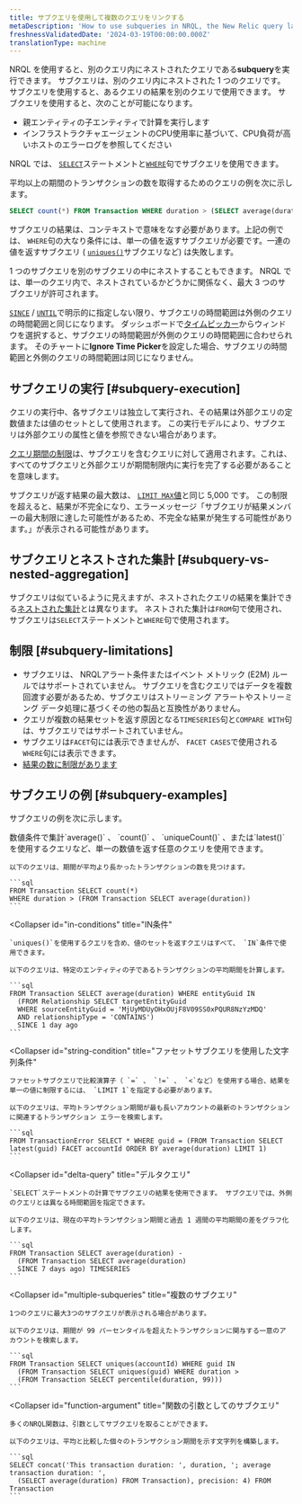 ```yaml
---
title: サブクエリを使用して複数のクエリをリンクする
metaDescription: 'How to use subqueries in NRQL, the New Relic query language.'
freshnessValidatedDate: '2024-03-19T00:00:00.000Z'
translationType: machine
---
```


NRQL を使用すると、別のクエリ内にネストされたクエリである<DNT>**subquery**</DNT>を実行できます。 サブクエリは、別のクエリ内にネストされた 1 つのクエリです。サブクエリを使用すると、あるクエリの結果を別のクエリで使用できます。 サブクエリを使用すると、次のことが可能になります。

* 親エンティティの子エンティティで計算を実行します
* インフラストラクチャエージェントのCPU使用率に基づいて、CPU負荷が高いホストのエラーログを参照してください

NRQL では、 [`SELECT`](/docs/query-your-data/nrql-new-relic-query-language/get-started/nrql-syntax-clauses-functions/#state-select)ステートメントと[`WHERE`](/docs/query-your-data/nrql-new-relic-query-language/get-started/nrql-syntax-clauses-functions/#sel-where)句でサブクエリを使用できます。

平均以上の期間のトランザクションの数を取得するためのクエリの例を次に示します。

```sql
SELECT count(*) FROM Transaction WHERE duration > (SELECT average(duration) FROM Transaction)
```

サブクエリの結果は、コンテキストで意味をなす必要があります。上記の例では、 `WHERE`句の大なり条件には、単一の値を返すサブクエリが必要です。一連の値を返すサブクエリ ( [`uniques()`](/docs/query-your-data/nrql-new-relic-query-language/get-started/nrql-syntax-clauses-functions/#func-uniques)サブクエリなど) は失敗します。

1 つのサブクエリを別のサブクエリの中にネストすることもできます。 NRQL では、単一のクエリ内で、ネストされているかどうかに関係なく、最大 3 つのサブクエリが許可されます。

[`SINCE`](/docs/query-your-data/nrql-new-relic-query-language/get-started/nrql-syntax-clauses-functions/#sel-since) / [`UNTIL`](/docs/query-your-data/nrql-new-relic-query-language/get-started/nrql-syntax-clauses-functions/#sel-until)で明示的に指定しない限り、サブクエリの時間範囲は外側のクエリの時間範囲と同じになります。 ダッシュボードで[タイムピッカー](/docs/query-your-data/explore-query-data/dashboards/manage-your-dashboard/#dash-time-picker)からウィンドウを選択すると、サブクエリの時間範囲が外側のクエリの時間範囲に合わせられます。 そのチャートに<DNT>**Ignore Time Picker**</DNT>を設定した場合、サブクエリの時間範囲と外側のクエリの時間範囲は同じになりません。

## サブクエリの実行 [#subquery-execution]

クエリの実行中、各サブクエリは独立して実行され、その結果は外部クエリの定数値または値のセットとして使用されます。 この実行モデルにより、サブクエリは外部クエリの属性と値を参照できない場合があります。

[クエリ期間の制限](/docs/query-your-data/nrql-new-relic-query-language/get-started/rate-limits-nrql-queries/#query-duration)は、サブクエリを含むクエリに対して適用されます。これは、すべてのサブクエリと外部クエリが期間制限内に実行を完了する必要があることを意味します。

サブクエリが返す結果の最大数は、 [`LIMIT MAX`値](/docs/query-your-data/nrql-new-relic-query-language/get-started/nrql-syntax-clauses-functions/#sel-limit)と同じ 5,000 です。 この制限を超えると、結果が不完全になり、エラーメッセージ「サブクエリが結果メンバーの最大制限に達した可能性があるため、不完全な結果が発生する可能性があります。」が表示される可能性があります。

## サブクエリとネストされた集計 [#subquery-vs-nested-aggregation]

サブクエリは似ているように見えますが、ネストされたクエリの結果を集計できる[ネストされた集計](/docs/query-your-data/nrql-new-relic-query-language/nrql-query-tutorials/nested-aggregation-make-ordered-computations-single-query)とは異なります。 ネストされた集計は`FROM`句で使用され、サブクエリは`SELECT`ステートメントと`WHERE`句で使用されます。

## 制限 [#subquery-limitations]

* サブクエリは、 NRQLアラート条件またはイベント メトリック (E2M) ルールではサポートされていません。 サブクエリを含むクエリではデータを複数回渡す必要があるため、サブクエリはストリーミング アラートやストリーミング データ処理に基づくその他の製品と互換性がありません。
* クエリが複数の結果セットを返す原因となる`TIMESERIES`句と`COMPARE WITH`句は、サブクエリではサポートされていません。
* サブクエリは`FACET`句には表示できませんが、 `FACET CASES`で使用される`WHERE`句には表示できます。
* [結果の数に制限があります](#subquery-execution)

## サブクエリの例 [#subquery-examples]

サブクエリの例を次に示します。

<CollapserGroup>
  <Collapser
    id="numeric-conditions"
    title="数値条件"
  >
    数値条件で集計`average()` 、 `count()` 、 `uniqueCount()` 、または`latest()`を使用するクエリなど、単一の数値を返す任意のクエリを使用できます。

    以下のクエリは、期間が平均より長かったトランザクションの数を見つけます。

    ```sql
    FROM Transaction SELECT count(*)
    WHERE duration > (FROM Transaction SELECT average(duration))
    ```
  </Collapser>

  <Collapser
    id="in-conditions"
    title="IN条件"
  >
    `uniques()`を使用するクエリを含め、値のセットを返すクエリはすべて、 `IN`条件で使用できます。

    以下のクエリは、特定のエンティティの子であるトランザクションの平均期間を計算します。

    ```sql
    FROM Transaction SELECT average(duration) WHERE entityGuid IN
      (FROM Relationship SELECT targetEntityGuid
      WHERE sourceEntityGuid = 'MjUyMDUyOHxOUjF8V09SS0xPQUR8NzYzMDQ'
      AND relationshipType = 'CONTAINS')
      SINCE 1 day ago
    ```
  </Collapser>

  <Collapser
    id="string-condition"
    title="ファセットサブクエリを使用した文字列条件"
  >
    ファセットサブクエリで比較演算子（ `=` 、 `!=` 、 `<`など）を使用する場合、結果を単一の値に制限するには、 `LIMIT 1`を指定する必要があります。

    以下のクエリは、平均トランザクション期間が最も長いアカウントの最新のトランザクションに関連するトランザクション エラーを検索します。

    ```sql
    FROM TransactionError SELECT * WHERE guid = (FROM Transaction SELECT latest(guid) FACET accountId ORDER BY average(duration) LIMIT 1)
    ```
  </Collapser>

  <Collapser
    id="delta-query"
    title="デルタクエリ"
  >
    `SELECT`ステートメントの計算でサブクエリの結果を使用できます。 サブクエリでは、外側のクエリとは異なる時間範囲を指定できます。

    以下のクエリは、現在の平均トランザクション期間と過去 1 週間の平均期間の差をグラフ化します。

    ```sql
    FROM Transaction SELECT average(duration) -
      (FROM Transaction SELECT average(duration)
      SINCE 7 days ago) TIMESERIES
    ```
  </Collapser>

  <Collapser
    id="multiple-subqueries"
    title="複数のサブクエリ"
  >
    1つのクエリに最大3つのサブクエリが表示される場合があります。

    以下のクエリは、期間が 99 パーセンタイルを超えたトランザクションに関与する一意のアカウントを検索します。

    ```sql
    FROM Transaction SELECT uniques(accountId) WHERE guid IN
      (FROM Transaction SELECT uniques(guid) WHERE duration >
      (FROM Transaction SELECT percentile(duration, 99)))
    ```
  </Collapser>

  <Collapser
    id="function-argument"
    title="関数の引数としてのサブクエリ"
  >
    多くのNRQL関数は、引数としてサブクエリを取ることができます。

    以下のクエリは、平均と比較した個々のトランザクション期間を示す文字列を構築します。

    ```sql
    SELECT concat('This transaction duration: ', duration, '; average transaction duration: ',
      (SELECT average(duration) FROM Transaction), precision: 4) FROM Transaction
    ```
  </Collapser>
</CollapserGroup>
